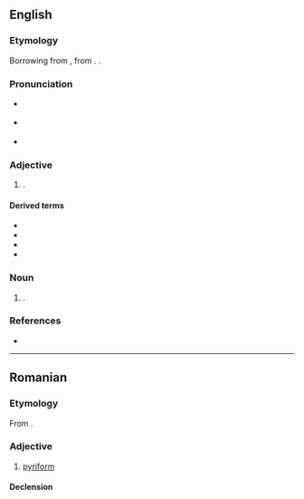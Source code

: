 ==English==

===Etymology===
Borrowing from {{bor|en|NL.|pirifōrmis}}, from {{af|la|pirum|-fōrmis|t1=a pear|t2=-form, -shaped|pos2=adjectival suffix|nocat=1}}. {{dbt|en|piriformis}}.

===Pronunciation===
* {{a|RP}} {{IPA|en|/ˈpɪ.ɹɪ.fɔːm/}}
* {{a|GA}} {{IPA|en|/ˈpɪɹ.əˌfɔɹm/}}
* {{rhymes|en|ɪɹɪfɔː(ɹ)m}}

===Adjective===
{{en-adj|-}}

# {{alternative form of|en|pyriform}}.

====Derived terms====
* {{l|en|amygdalopiriform}}
* {{l|en|endopiriform}}
* {{l|en|piriform aperture}}
* {{l|en|prepiriform}}

===Noun===
{{en-noun}}

# {{alternative form of|en|pyriform}}.

===References===
* {{R:MWO}}

{{cln|en|words suffixed with -form}}

----

==Romanian==

===Etymology===
From {{bor|ro|fr|piriforme}}.

===Adjective===
{{ro-adj}}

# [[pyriform]]

====Declension====
{{ro-decl-adj}}
